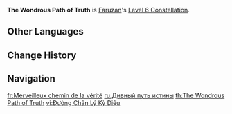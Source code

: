 {{Constellation Infobox
|image         = Constellation The Wondrous Path of Truth.png
|character     = Faruzan
|level         = 6
|description   = Characters affected by [[The Wind's Secret Ways]]' Prayerful Wind's Benefit have 40% increased CRIT DMG when they deal {{Color|Anemo DMG}}. When the active character deals DMG while affected by Prayerful Wind's Benefit, they will apply Pressurized Collapse to the opponent damaged. This effect can be triggered once every 3s. This CD is shared between all party members.
|utility1      = CRIT DMG
}}
'''The Wondrous Path of Truth''' is [[Faruzan]]'s [[Level 6 Constellation]].
<!--
==Gameplay Notes==
--><!--
==Preview==
{{Preview
|file={{subst:PAGENAME}} Preview
}}
-->
==Other Languages==
{{Other Languages
|en      = The Wondrous Path of Truth
|zhs     = 妙道合真
|zhs_rm  = Miàodào Hézhēn
|zht     = 妙道合真
|zht_rm  = Miàodào Hézhēn
|zh_tl   =
|ja      = 妙道合一
|ja_rm   = Myoudou Gouitsu
|ja_tl   = Unity of the True Path
|ko      = 진리로 통하는 길
|ko_rm   = Jilliro Tonghaneun Gil
|ko_tl   = The Path to Truth
|es      = Esencia de la verdad
|es_tl   = Essence of the Truth
|fr      = Merveilleux chemin de la vérité
|fr_tl   = Wondrous Path of Truth
|ru      = Дивный путь истины
|ru_tl   = The Wonderful Path of Truth
|th      = The Wondrous Path of Truth
|vi      = Đường Chân Lý Kỳ Diệu
|vi_tl   = 
|de      = Wesen der Wahrheit
|de_tl   = Creature of Truth
|id      = The Wondrous Path of Truth
|pt      = Essência da Verdade
|pt_tl   = Truth's Essence
|tr      = Gerçeğin Harika Yolu
|tr_tl   = 
|it      = La meravigliosa via della verità
|it_tl   = The Wonderful Way of the Truth
}}

==Change History==
{{Change History|3.3}}

==Navigation==
{{Talent Navbox|Faruzan}}

[[fr:Merveilleux chemin de la vérité]]
[[ru:Дивный путь истины]]
[[th:The Wondrous Path of Truth]]
[[vi:Đường Chân Lý Kỳ Diệu]]